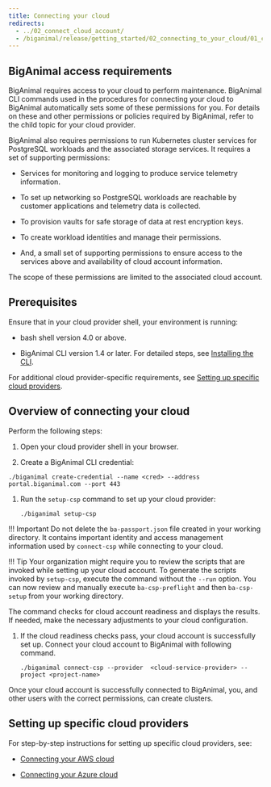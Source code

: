 ```yaml
---
title: Connecting your cloud
redirects:
  - ../02_connect_cloud_account/
  - /biganimal/release/getting_started/02_connecting_to_your_cloud/01_connecting_your_own_cloud
---
```






## BigAnimal access requirements

BigAnimal requires access to your cloud to perform maintenance. BigAnimal CLI commands used in the procedures for connecting your cloud to BigAnimal automatically sets some of these permissions for you. For details on these and other permissions or policies required by BigAnimal, refer to the child topic for your cloud provider.

BigAnimal also requires permissions to run Kubernetes cluster services for PostgreSQL workloads and the associated storage services. It requires a set of supporting permissions:

- Services for monitoring and logging to produce service telemetry information.

- To set up networking so PostgreSQL workloads are reachable by customer applications and telemetry data is collected.

- To provision vaults for safe storage of data at rest encryption keys.

- To create workload identities and manage their permissions.

- And, a small set of supporting permissions to ensure access to the services above and availability of cloud account information.

The scope of these permissions are limited to the associated cloud account. 

## Prerequisites

Ensure that in your cloud provider shell, your environment is running:

- bash shell version 4.0 or above.
      
- BigAnimal CLI version 1.4 or later. For detailed steps, see [Installing the CLI](/biganimal/latest/reference/cli/#installing-the-cli).

For additional cloud provider-specific requirements, see [Setting up specific cloud providers](#setting-up-specific-cloud-providers).

## Overview of connecting your cloud

Perform the following steps:

1. Open your cloud provider shell in your browser.

1.  Create a BigAnimal CLI credential:

   ```shell
   ./biganimal create-credential --name <cred> --address portal.biganimal.com --port 443
   ```

1. Run the `setup-csp` command to set up your cloud provider:

    ```shell
    ./biganimal setup-csp 
    ```
 !!! Important
     Do not delete the `ba-passport.json` file created in your working directory. It contains important identity and access management information used by `connect-csp` while connecting to your cloud.
 
 
 !!! Tip
     Your organization might require you to review the scripts that are invoked while setting up your cloud account. To generate the scripts invoked by `setup-csp`, execute the command without the `--run` option. You can now review and manually execute `ba-csp-preflight` and then `ba-csp-setup` from your working directory.

   The command checks for cloud account readiness and displays the results. If needed, make the necessary adjustments to your cloud configuration. 

1. If the cloud readiness checks pass, your cloud account is successfully set up. Connect your cloud account to BigAnimal with following command.
   ```shell
   ./biganimal connect-csp --provider  <cloud-service-provider> --project <project-name>
   ```
 Once your cloud account is successfully connected to BigAnimal, you, and other users with the correct permissions, can create clusters.

## Setting up specific cloud providers

For step-by-step instructions for setting up specific cloud providers, see:
- [Connecting your AWS cloud](connecting_aws)

- [Connecting your Azure cloud](connecting_azure)
